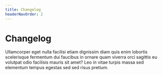 ```yaml
---
title: Changelog
headerNavOrder: 2
---
```


# Changelog

Ullamcorper eget nulla facilisi etiam dignissim diam quis enim lobortis scelerisque fermentum dui faucibus in ornare quam viverra orci sagittis eu volutpat odio facilisis mauris sit amet? Leo in vitae turpis massa sed elementum tempus egestas sed sed risus pretium.
